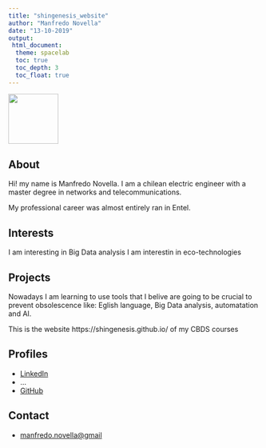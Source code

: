 ```yaml
---
title: "shingenesis_website"
author: "Manfredo Novella"
date: "13-10-2019"
output: 
 html_document:
  theme: spacelab
  toc: true
  toc_depth: 3
  toc_float: true
---
```


![](img/shingenesis.png){width=100px}

## About

Hi! my name is Manfredo Novella. I am a chilean electric engineer with a master degree in networks and telecommunications.

My professional career was almost entirely ran in Entel.

## Interests

I am interesting in Big Data analysis
I am interestin in eco-technologies


## Projects

Nowadays I am learning to use tools that I belive are going to be crucial to prevent obsolescence like: Eglish language, Big Data analysis, automatation and AI.

This is the website https://shingenesis.github.io/ of my CBDS courses

## Profiles 

* [LinkedIn](https://www.linkedin.com/in/manfredo-novella-03822b22/)
* ...
* [GitHub](http://github.com/shingenesis)

## Contact

* [manfredo.novella@gmail](mailto:manfredo.novella@gmail)
